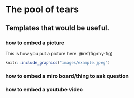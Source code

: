 # The pool of tears

## Templates that would be useful.

### how to embed a picture
This is how you put a picture here. \@ref(fig:my-fig)

```r
knitr::include_graphics("images/example.jpeg")
```

### how to embed a miro board/thing to ask question

### how to embed a youtube video